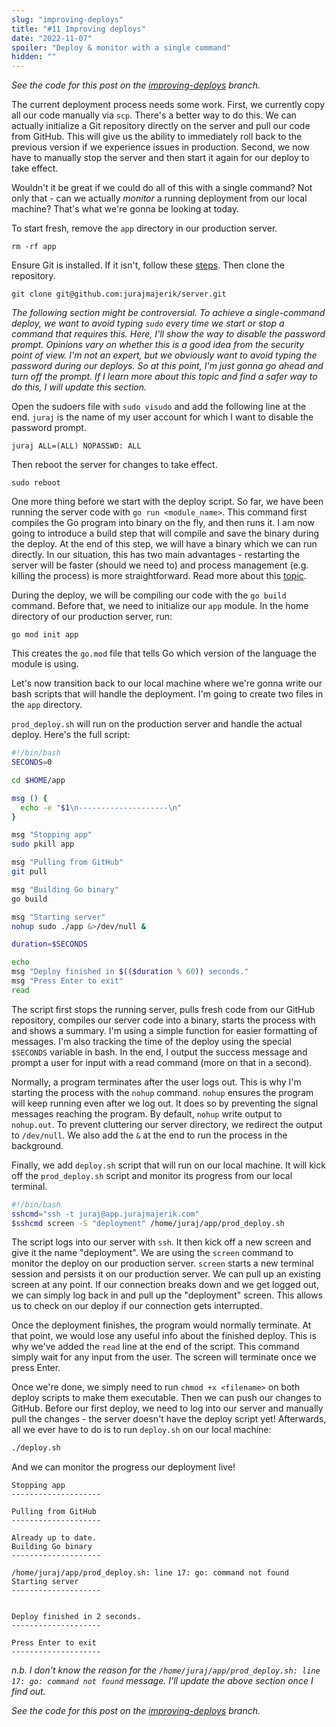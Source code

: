 ```yaml
---
slug: "improving-deploys"
title: "#11 Improving deploys"
date: "2022-11-07"
spoiler: "Deploy & monitor with a single command"
hidden: ""
---
```

*See the code for this post on the [improving-deploys](https://github.com/jurajmajerik/server/tree/improving-deploys) branch.*

The current deployment process needs some work. First, we currently copy all our code manually via ```scp```. There's a better way to do this. We can actually initialize a Git repository directly on the server and pull our code from GitHub. This will give us the ability to immediately roll back to the previous version if we experience issues in production. Second, we now have to manually stop the server and then start it again for our deploy to take effect.

Wouldn't it be great if we could do all of this with a single command? Not only that - can we actually *monitor* a running deployment from our local machine? That's what we're gonna be looking at today.

To start fresh, remove the ```app``` directory in our production server.
```
rm -rf app
```

Ensure Git is installed. If it isn't, follow these [steps](https://git-scm.com/book/en/v2/Getting-Started-Installing-Git). Then clone the repository.
```
git clone git@github.com:jurajmajerik/server.git
```

*The following section might be controversial. To achieve a single-command deploy, we want to avoid typing ```sudo``` every time we start or stop a command that requires this. Here, I'll show the way to disable the password prompt. Opinions vary on whether this is a good idea from the security point of view. I'm not an expert, but we obviously want to avoid typing the password during our deploys. So at this point, I'm just gonna go ahead and turn off the prompt. If I learn more about this topic and find a safer way to do this, I will update this section.*

Open the sudoers file with ```sudo visudo``` and add the following line at the end. ```juraj``` is the name of my user account for which I want to disable the password prompt.
```
juraj ALL=(ALL) NOPASSWD: ALL
```

Then reboot the server for changes to take effect.
```
sudo reboot
```

One more thing before we start with the deploy script. So far, we have been running the server code with ```go run <module_name>```. This command first compiles the Go program into binary on the fly, and then runs it. I am now going to introduce a build step that will compile and save the binary during the deploy. At the end of this step, we will have a binary which we can run directly. In our situation, this has two main advantages - restarting the server will be faster (should we need to) and process management (e.g. killing the process) is more straightforward. Read more about this
[topic](https://stackoverflow.com/questions/61060768/why-is-it-recommended-to-use-go-build-instead-of-go-run-when-running-a-go-ap).

During the deploy, we will be compiling our code with the ```go build``` command. Before that, we need to initialize our ```app``` module. In the home directory of our production server, run:
```
go mod init app
```

This creates the ```go.mod``` file that tells Go which version of the language the module is using.

Let's now transition back to our local machine where we're gonna write our bash scripts that will handle the deployment. I'm going to create two files in the ```app``` directory.

```prod_deploy.sh``` will run on the production server and handle the actual deploy. Here's the full script:
```bash
#!/bin/bash
SECONDS=0

cd $HOME/app

msg () {
  echo -e "$1\n--------------------\n"
}

msg "Stopping app"
sudo pkill app

msg "Pulling from GitHub"
git pull

msg "Building Go binary"
go build

msg "Starting server"
nohup sudo ./app &>/dev/null &

duration=$SECONDS

echo
msg "Deploy finished in $(($duration % 60)) seconds."
msg "Press Enter to exit"
read
```

The script first stops the running server, pulls fresh code from our GitHub repository, compiles our server code into a binary, starts the process with and shows a summary. I'm using a simple function for easier formatting of messages. I'm also tracking the time of the deploy using the special ```$SECONDS``` variable in bash. In the end, I output the success message and prompt a user for input with a read command (more on that in a second).

Normally, a program terminates after the user logs out. This is why I'm starting the process with the ```nohup``` command. ```nohup``` ensures the program will keep running even after we log out. It does so by preventing the signal messages reaching the program. By default, ```nohup``` write output to ```nohup.out```. To prevent cluttering our server directory, we redirect the output to ```/dev/null```. We also add the ```&``` at the end to run the process in the background.

Finally, we add ```deploy.sh``` script that  will run on our local machine. It will kick off the ```prod_deploy.sh``` script and monitor its progress from our local terminal.

```bash
#!/bin/bash
sshcmd="ssh -t juraj@app.jurajmajerik.com"
$sshcmd screen -S "deployment" /home/juraj/app/prod_deploy.sh
```
The script logs into our server with ```ssh```. It then kick off a new screen and give it the name "deployment".
We are using the ```screen``` command to monitor the deploy on our production server. ```screen``` starts a new terminal session and persists it on our production server. We can pull up an existing screen at any point. If our connection breaks down and we get logged out, we can simply log back in and pull up the "deployment" screen. This allows us to check on our deploy if our connection gets interrupted.

Once the deployment finishes, the program would normally terminate. At that point, we would lose any useful info about the finished deploy. This is why we've added the ```read``` line at the end of the script. This command simply wait for any input from the user. The screen will terminate once we press Enter.

Once we're done, we simply need to run ```chmod +x <filename>``` on both deploy scripts to make them executable. Then we can push our changes to GitHub. Before our first deploy, we need to log into our server and manually pull the changes - the server doesn't have the deploy script yet! Afterwards, all we ever have to do is to run ```deploy.sh``` on our local machine:
```bash
./deploy.sh
```
And we can monitor the progress our deployment live!

```
Stopping app
--------------------

Pulling from GitHub
--------------------

Already up to date.
Building Go binary
--------------------

/home/juraj/app/prod_deploy.sh: line 17: go: command not found
Starting server
--------------------


Deploy finished in 2 seconds.
--------------------

Press Enter to exit
--------------------
```
*n.b. I don't know the reason for the ```/home/juraj/app/prod_deploy.sh: line 17: go: command not found``` message. I'll update the above section once I find out.*

*See the code for this post on the [improving-deploys](https://github.com/jurajmajerik/server/tree/improving-deploys) branch.*